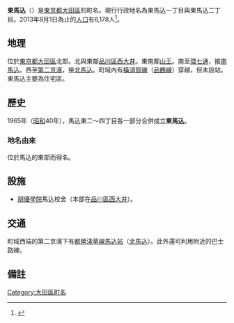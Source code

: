{{Pathnav|日本|東京都|大田區|frame=1}}
{{Infobox Settlement
|official_name = 東馬込
|native_name =
|settlement_type = [[町|町]]
|image_skyline =
|imagesize =
|image_caption =
|image_flag =
|image_seal =
| image_map =
| map_caption =
|subdivision_type = [[國家|國家]]
|subdivision_name = [[File:Flag_of_Japan.svg|border]] [[日本|日本]]
|subdivision_type1 = [[都道府縣|都道府縣]]
|subdivision_name1 = [[File:Flag_of_Tokyo_Prefecture.svg|25px]] [[東京都|東京都]]
|subdivision_type2 = [[東京都區部|特別區]]
|subdivision_name2 = [[File:Flag_of_Ota,_Tokyo.svg|25px]] [[大田區|大田區]]
|subdivision_type3 = [[地域|地域]]
|subdivision_name3 = [[大森區|大森地域]]
|established_title =
|established_date =
|government_type =
|leader_title =
|leader_name =
|area_magnitude =
|area_total_sq_mi =
|area_total_km2 =
|area_land_sq_mi =
|area_land_km2 =
|area_urban_sq_mi =
|area_urban_km2 =
|area_metro_km2 =
|area_metro_sq_mi =
|population_as_of= 2013年（平成25年）8月1日
|population_footnotes =
|population_total = 6178
|population_urban =
|population_metro =
|population_density_sq_mi =
|population_density_km2 =
| timezone = [[日本標準時間|JST]]
| utc_offset = +9
|timezone_DST =
|utc_offset_DST =
|latd=|latm=|lats=|latNS=
|longd=|longm=|longs=|longEW=
|elevation_footnotes=
|elevation_m =
|elevation_ft =
|postal_code_type = [[郵遞區號|郵遞區號]]
|postal_code = 143-0022
|area_code =
|website =
|footnotes =
}}
'''東馬込'''（{{jpn|j=東馬込|hg=ひがしまごめ|rm=Higashi-magome|f=y}}）是[[東京都|東京都]][[大田區|大田區]]的町名。現行行政地名為東馬込一丁目與東馬込二丁目。2013年8月1日為止的[[人口|人口]]有6,178人<ref>{{Cite web |url=http://www.city.ota.tokyo.jp/kuseijoho/suuji/jinkou/setai_jinkou/oota_suji2508.html |title=大田区ホームページ：平成25年8月1日現在 |access-date=2013-08-20 |archive-date=2014-02-18 |archive-url=https://web.archive.org/web/20140218230417/http://www.city.ota.tokyo.jp/kuseijoho/suuji/jinkou/setai_jinkou/oota_suji2508.html |dead-url=no }}</ref>。

== 地理 ==
位於[[東京都|東京都]][[大田區|大田區]]北部。北與東鄰[[品川區|品川區]][[西大井|西大井]]。東南鄰[[山王_(大田區)|山王]]。南至[[東京都道318號環狀七號線|環七通]]，接[[南馬込|南馬込]]。西至[[國道1號_(日本)|第二京濱]]，接[[北馬込|北馬込]]。町域內有[[橫須賀線|橫須賀線]]（[[品鶴線|品鶴線]]）穿越，但未設站。東馬込主要為住宅區。

== 歷史 ==
1965年（[[昭和|昭和]]40年），馬込東二～四丁目各一部分合併成立'''東馬込'''。
=== 地名由來 ===
位於馬込的東部而得名。

== 設施 ==
* [[朋優學院高等學校|朋優學院]]馬込校舍（本部在[[品川區|品川區]][[西大井|西大井]]）。

== 交通 ==
町域西端的第二京濱下有[[都營地下鐵淺草線|都營淺草線]][[馬込站|馬込站]]（[[北馬込|北馬込]]）。此外還可利用附近的巴士路線。

== 備註 ==
{{Reflist}}

{{大田區的町名}}
{{DEFAULTSORT:Higashi-Magome}}
[[Category:大田區町名|Category:大田區町名]]